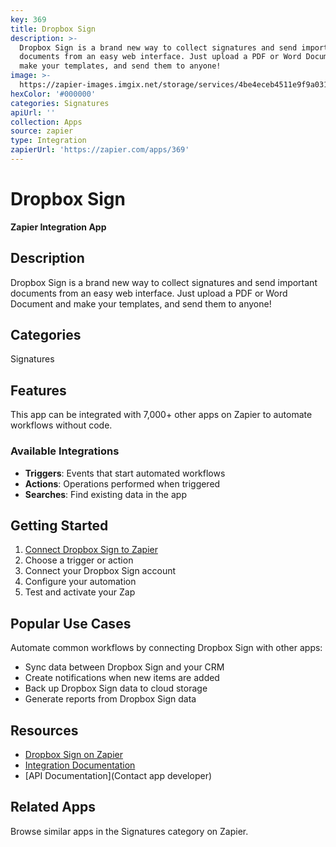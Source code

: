 ```yaml
---
key: 369
title: Dropbox Sign
description: >-
  Dropbox Sign is a brand new way to collect signatures and send important
  documents from an easy web interface. Just upload a PDF or Word Document and
  make your templates, and send them to anyone!
image: >-
  https://zapier-images.imgix.net/storage/services/4be4eceb4511e9f9a031659e37529782.png?auto=format%2Ccompress&ixlib=python-3.0.0&q=50
hexColor: '#000000'
categories: Signatures
apiUrl: ''
collection: Apps
source: zapier
type: Integration
zapierUrl: 'https://zapier.com/apps/369'
---
```

# Dropbox Sign

**Zapier Integration App**

## Description

Dropbox Sign is a brand new way to collect signatures and send important documents from an easy web interface. Just upload a PDF or Word Document and make your templates, and send them to anyone!

## Categories

Signatures

## Features

This app can be integrated with 7,000+ other apps on Zapier to automate workflows without code.

### Available Integrations

- **Triggers**: Events that start automated workflows
- **Actions**: Operations performed when triggered
- **Searches**: Find existing data in the app

## Getting Started

1. [Connect Dropbox Sign to Zapier](https://zapier.com/apps/369)
2. Choose a trigger or action
3. Connect your Dropbox Sign account
4. Configure your automation
5. Test and activate your Zap

## Popular Use Cases

Automate common workflows by connecting Dropbox Sign with other apps:

- Sync data between Dropbox Sign and your CRM
- Create notifications when new items are added
- Back up Dropbox Sign data to cloud storage
- Generate reports from Dropbox Sign data

## Resources

- [Dropbox Sign on Zapier](https://zapier.com/apps/369)
- [Integration Documentation](https://zapier.com/apps/369/integrations)
- [API Documentation](Contact app developer)

## Related Apps

Browse similar apps in the Signatures category on Zapier.
